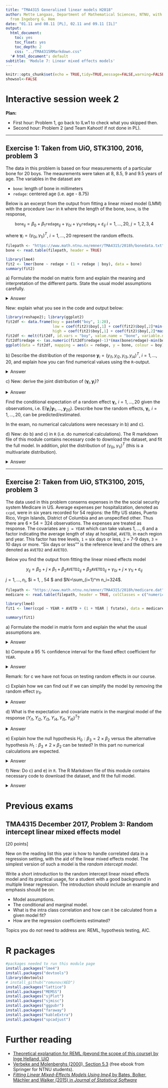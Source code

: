 ```yaml
---
title: "TMA4315 Generalized linear models H2018"
author: Mette Langaas, Department of Mathematical Sciences, NTNU, with contibutions
  from Ingeborg G. Hem
date: "01.11 and 08.11 [PL], 02.11 and 09.11 [IL]"
output:
  html_document:
    toc: yes
    toc_float: yes
    toc_depth: 2
    css: "../TMA4315RMarkdown.css"
  '# html_document': default
subtitle: 'Module 7: Linear mixed effects models'
---
```


```r
knitr::opts_chunk$set(echo = TRUE,tidy=TRUE,message=FALSE,warning=FALSE,results="hold")
showsol<-FALSE
```


# <a id="interactivew2">Interactive session week 2 </a>

**Plan:**

* First hour: Problem 1, go back to ILw1 to check what you skipped then.
* Second hour: Problem 2 (and Team Kahoot! if not done in PL).

---

## Exercise 1: Taken from UiO, STK3100, 2016, problem 3

The data in this problem is based on four measurements of a particular bone for 20 boys. The meaurements were taken at 8, 8.5, 9 and 9.5 years of age. The variables in the dataset are

* `bone`: length of bone in millimeters
* `redage`: centered age (i.e. age - 8.75)

Below is an excerpt from the output from fitting a linear mixed model (LMM) with the procedure `lmer` in `R` where the length of the bone, `bone`, is the response,

$$ \texttt{bone}_{ij} = \beta_0 + \beta_1 \texttt{redage}_{ij} + \gamma_{0i} + \gamma_{1i}\texttt{redage}_{ij} + \varepsilon_{ij} \ i = 1, \dots, 20, \ j = 1,2,3,4 $$

where $\mathbf{{\boldsymbol \gamma}}_i = (\gamma_{0i}, \gamma_{1i})^T$, $i = 1, \dots, 20$ represent the random effects.

```r
filepath <- "https://www.math.ntnu.no/emner/TMA4315/2018h/bonedata.txt"
bone <- read.table(filepath, header = TRUE)

library(lme4)
fit2 <- lmer(bone ~ redage + (1 + redage | boy), data = bone)
summary(fit2)
```


<span class="question">a) Formulate the model on matrix form and explain the meaning and interpretation of the different parts. State the usual model assumptions carefully.</span>

<details><summary>Answer</summary>
Define 

$$ \mathbf{y}_i = \begin{pmatrix} y_{i1} \\ y_{i2} \\ y_{i3} \\ y_{i4} \end{pmatrix} = \begin{pmatrix} \texttt{bone}_{i1} \\ \texttt{bone}_{i2} \\ \texttt{bone}_{i3} \\ \texttt{bone}_{i4} \\ \end{pmatrix}, \ X_i = \begin{pmatrix} 1 & \texttt{redage}_{i1} \\ 1 & \texttt{redage}_{i2} \\ 1 & \texttt{redage}_{i3} \\ 1 & \texttt{redage}_{i4} \\ \end{pmatrix}, \ \pmb{\beta} = \begin{pmatrix} \beta_0 \\ \beta_1 \end{pmatrix}, \ U_i = X_i, \ \pmb{\gamma}_i = \begin{pmatrix} \gamma_{0i} \\ \gamma_{1i} \end{pmatrix}, \ \varepsilon_i = \begin{pmatrix} \varepsilon_{i1} \\ \varepsilon_{i2} \\ \varepsilon_{i3} \\ \varepsilon_{i4} \\ \end{pmatrix} $$

$\mathbf{y}_i$ is the response for person $i$, $X_i$ is the design matrix for the fixed part, $U_i$ for the random part. We get the model on matrix form:

$$\mathbf{y}_i = X_i \begin{pmatrix} \beta_0 \\ \beta_1 \end{pmatrix} + U_i \begin{pmatrix} \gamma_{0i} \\ \gamma_{1i} \end{pmatrix} + \varepsilon_i$$

The fitted values are in this model 20 non-parallel lines (as we have both random intercept *and* random slope).

```r

library(reshape2); library(ggplot2)

fit2df <- data.frame(boy = paste0("boy", 1:20),
                     low = coef(fit2)$boy[,1] + coef(fit2)$boy[,2]*min(bone$redage),
                     high = coef(fit2)$boy[,1] + coef(fit2)$boy[,2]*max(bone$redage))
fit2df <- melt(fit2df, id.vars = "boy", value.name = "bone", variable.name = "redage")
fit2df$redage <- (as.numeric(fit2df$redage)-1)*(max(bone$redage)-min(bone$redage)) + min(bone$redage)
ggplot(data = fit2df, mapping = aes(x = redage, y = bone, colour = boy)) + geom_line()

```


Such model is appropriate when it is the distribution of the intercepts and slopes which is of primary interest, not the intercept and slope for particular units.

The model assumptions are that the random vectors $\pmb{\gamma}_i$ and $\varepsilon_i$ are independent and multivariate normal with expectation zero:

$$ \pmb{\gamma}_i \sim N_q(0, \mathbf{Q}) = N_q \left(\begin{pmatrix} 0 \\ 0 \end{pmatrix}, \begin{pmatrix} \tau_0^2 & \tau_{01} \\ \tau_{10} & \tau_1^2 \end{pmatrix} \right) $$

$$\varepsilon_i \sim N(0, \Sigma_i) $$

where $\Sigma_i$ can be general, but is often on the form $\sigma^2I$ where $I$ is the identity matrix.
</details>

New: explain what you see in the code and output below:

```r
library(reshape2); library(ggplot2)
fit2df <- data.frame(boy = paste0("boy", 1:20),
                     low = coef(fit2)$boy[,1] + coef(fit2)$boy[,2]*min(bone$redage),
                     high = coef(fit2)$boy[,1] + coef(fit2)$boy[,2]*max(bone$redage))
fit2df <- melt(fit2df, id.vars = "boy", value.name = "bone", variable.name = "redage")
fit2df$redage <- (as.numeric(fit2df$redage)-1)*(max(bone$redage)-min(bone$redage)) + min(bone$redage)
ggplot(data = fit2df, mapping = aes(x = redage, y = bone, colour = boy)) + geom_line()
```

<span class="question">b) Describe the distribution of the response $\mathbf{y}_i = (y_{i1}, y_{i2}, y_{i3}, y_{i4})^T$, $i = 1, \dots, 20$, and explain how you can find numerical values using the `R`-output.</span>

<details><summary>Answer</summary>
Since $\mathbf{b}_i$ and $\varepsilon_i$ are independent and both are multivariate normal, $\mathbf{y}_i$ is also multivariate normal.

The expected value of $\mathbf{y}_i$ is E$(X_i\beta + U_i \pmb{\gamma}_i + \varepsilon_i) =$ E$(X_i\beta) + Z_i \cdot 0 + 0 = X_i\beta$. $X_i$ is the design matrix for person $i$.

As $\pmb{\gamma}_i$ and $\varepsilon_i$ are independent, the covariance matrix of the response is 

$$V_i = Cov(\mathbf{y}_i) = Cov(U_i \pmb{\gamma}_i) + Cov(\varepsilon_i) = U_i Cov(\pmb{\gamma}_i)U_i^T + Cov(\varepsilon_i) = U_i\mathbf{Q}U_i^T + \Sigma_i$$

$U_i = X_i$ is already defined and known, the values of $\hat{\beta}$ are known, $\hat{\Sigma_i}$ is $I_4$ times the residual variance (0.1794), and $\hat{\mathbf{Q}}$ is found by using the correlation of the random effects and their standard deviations under "Random effects" in the summary.

```r

X_i <- U_i <- matrix(c(1,1,1,1,-0.75,-0.25,0.25,0.75), ncol = 2)
beta <- matrix(fixef(fit2), ncol = 1)
Q <- matrix(summary(fit2)$varcor$boy, ncol = 2)
sigma_i <- sigma(fit2)^2*diag(4)

y_mean <- X_i %*% beta

y_cov <- U_i %*% Q %*% t(U_i) + sigma_i

```

</details>

<span class="question">c) New: derive the joint distribution of $(\pmb{\gamma}_i,\mathbf{y}_i)$?</span>

<details><summary>Answer</summary>
Since $\mathbf{y}_1, \dots, \mathbf{y}_{20}$ are independent and only $\mathbf{y}_i$ is correlated with $\pmb{\gamma}_i$, E$(\pmb{\gamma}_i | \mathbf{y}_1, \dots, \mathbf{y}_{20}) =$ E$(\pmb{\gamma}_i | \mathbf{y}_i)$.

But $(\pmb{\gamma}_i, \mathbf{y}_i)^T$ is multivariate normal with expectation $(0, X_i\beta)^T$ and covariance matrix

$$\begin{pmatrix} Q & QU_i^T \\ U_iQ & U_iQU_i^T + \Sigma_i \end{pmatrix}$$

Hence

$$E(\pmb{\gamma}_i | \mathbf{y}_i) = 0 + QU_i^T(U_iQU_i^T + \Sigma_i)^{-1}(\mathbf{Y}_i - X_i\beta) $$

and thus $\pmb{\gamma}_i$ is estimated by plugging the REML estimates into

$$\hat{Q}U_i^T(U_i\hat{Q}U_i^T + \hat{\Sigma}_i)^{-1}(\mathbf{Y}_i - X_i\hat{\beta})$$



</details>


Find the conditional expectation of a random effect $\pmb{\gamma}_i$, $i = 1, \dots, 20$ given the observations, i.e. E$(\pmb{\gamma}_i|\mathbf{y}_1, \dots, \mathbf{y}_{20})$. Describe how the random effects, $\pmb{\gamma}_i$, $i = 1, \dots, 20$, can be predicted/estimated.

In the exam, no numerical calculations were necessary in b) and c).

<span class="question">d) New: do b) and c) in `R` (i.e. do numerical calculations). The R markdown file of this module contains necessary code to download the dataset, and fit the full model. In addition, plot the distribution of $(\gamma_{0i}, \gamma_{1i})^T$ (this is a multivariate distribution).</span>

<details><summary>Answer</summary>

Part (b)

We need to (1) define X_i and U_i (the design matrices), (2) extract the parameters, $\boldsymbol{\hat{\beta}}$ and $Q$, (3) calculate the mean, and (4) calculate the covariance matrix:

```r

X_i <- U_i <- matrix(c(1,1,1,1,-0.75,-0.25,0.25,0.75), ncol = 2)
beta <- matrix(fixef(fit2), ncol = 1)
Q <- matrix(summary(fit2)$varcor$boy, ncol = 2)
sigma_i <- sigma(fit2)^2*diag(4)

(y_mean <- X_i %*% beta)

(y_cov <- U_i %*% Q %*% t(U_i) + sigma_i)

```

Part (c)

This is just (!) a line of code:

```r

# choosing i = 2
i <- 2
Y_i <- as.matrix(subset(bone, boy == i)$bone)


Q%*%t(U_i)%*%solve(U_i%*%Q%*%t(U_i) + sigma_i)%*%(Y_i - X_i%*%beta)
# can check and see if the estimate coincides with the estimate from lmer
ranef(fit2)$boy[which(row.names(ranef(fit2)$boy) == i),] # and it does

```

We can also plot the density:

```r

library(mvtnorm)
x1 <- seq(-6, 6, length.out = 100)
x2 <- seq(-3, 3, length.out = 100)
x <- expand.grid(x1,x2)
y <- dmvnorm(x, mean = c(0,0), sigma = Q)

df <- data.frame(x1 = x[,1], x2 = x[,2], y = y)

ggplot(data = df, aes(x = x1, y = x2)) + 
  geom_raster(aes(fill = y)) + scale_fill_gradientn(colours = terrain.colors(10)) +
  geom_contour(aes(z = y), color = "black") +
  geom_point(aes(x = 0, y = 0), pch = 4, col = "red", size = 3)


```

</details>

---

## Exercise 2: Taken from UiO, STK3100, 2015, problem 3

The data used in this problem conserns expenses in the the social security system Medicare in US. Average expenses per hospitalization, denoted as `ccpd`, were in six years recorded for 54 regions: the fifty US states, Puerto Rico, Virgin Islands, District of Columbia and an unspecified other. Thus there are $6\times54 = 324$ observations. The expenses are treated as response. The covariates are `j = YEAR` which can take values $1, \dots, 6$ and a factor indicating the average length of stay at hospital, `AVETD`, in each region and year. This factor has tree levels, `1` = six days or less, `2` = 7-9 days, `3` = 10 days or more. "Six days or less"" is the reference level and the others are denoted as `AVETD2` and `AVETD3`.

Below you find the output from fitting the linear mixed effects model

$$y_{ij} = \beta_0 + j \times \beta_1 + \beta_2 \texttt{AVETD2}_{ij} + \beta_3 \texttt{AVETD3}_{ij} + \gamma_{0i} + j \times \gamma_{1i} + \varepsilon_{ij} $$

$j = 1, \dots, n_i$, $i = 1, \dots, 54 $ and $N=\sum_{i=1}^m n_i=324$.


```r
filepath <- "https://www.math.ntnu.no/emner/TMA4315/2018h/medicare.dat"
medicare <- read.table(filepath, header = TRUE, colClasses = c("numeric", "numeric", "factor", "factor"))

library(lme4)
fit1 <- lmer(ccpd ~ YEAR + AVETD + (1 + YEAR | fstate), data = medicare)

summary(fit1)
```

<span class="question">a) Formulate the model in matrix form and explain the what the usual assumptions are.</span>

<details><summary>Answer</summary>
$$y_i = X_i\beta + U_i\gamma_i + \varepsilon_i, \ i = 1, \dots, 54 $$

where

$$X_i = \begin{pmatrix} 
  1 & 1 & \mathbf{1}_{AVETD \in \{7, 8, 9\}} & \mathbf{1}_{AVETD \in \{10, 11, \dots\}} \\
  1 & 2 & \mathbf{1}_{AVETD \in \{7, 8, 9\}} & \mathbf{1}_{AVETD \in \{10, 11, \dots\}} \\
  \vdots & \vdots & \vdots & \vdots \\
  1 & 6 & \mathbf{1}_{AVETD \in \{7, 8, 9\}} & \mathbf{1}_{AVETD \in \{10, 11, \dots\}} \\
\end{pmatrix}$$

and

$$U_i = \begin{pmatrix}
  1 & 1 \\
  1 & 2 \\
  \vdots & \vdots \\
  1 & 6
\end{pmatrix}$$

and has dimenstions $6 \times 4$ and $6 \times 2$, respectively. The indicator function $\mathbf{1}_A$ is defines as 1 when $A$ is true, and 0 else. The fixed effects parameters are collected in the $4 \times 1$ vector $\beta = (\beta_0, \beta_1, \beta_2, \beta_3)^T$, and the random effects in the $2 \times 1$ vector $\gamma_i = (\gamma_{0i}, \gamma_{1i})^T$, $i = 1, \dots, 54$. $\gamma_i$ is multinormal (2-dimensional) with expectation $(0,0)^T$ and covariance matrix $Q$, and is independent of the errors $\varepsilon_i = (\varepsilon_{i1}, \dots, \varepsilon_{i6}$ where all elements are $N(0, \sigma^2)$.

</details>


<span class="question">b) Compute a 95 % confidence interval for the fixed effect coefficient for `YEAR`.</span>

<details><summary>Answer</summary>
$$ \frac{\hat{\beta}_1-\beta_1}{\widehat{SD(\hat{\beta_1})}} \approx N(0, 1) $$

Hence, we get $706.04 \pm 1.96 \cdot 39.55 = [628.522, 783.558]$.

</details>

Remark: for c we have not focus on testing random effects in our course.

<span class="question">c) Explain how we can find out if we can simplify the model by removing the random effect $\gamma_{1i}$.</span>

<details><summary>Answer</summary>
A model not containing the random effect `YEAR` is a simplification of the covariance structure. This can be performed by fitting models containing `YEAR` and not containing `YEAR` and comparing the values of $-2 \log(L)$. But the approximating distribution is a linear combination of $\chi^2$-distributions, in this case $\frac{1}{2}\chi_1^2 + \frac{1}{2}\chi_2^2$. We can calculate the p-values for each distribution individually and then sum them and divide by 2. Note that with very small p-values we do not have these problems with incorrect p-values; we reject $H_0$ either way. *NOTE:* We ask about this so you are aware that we cannot blindly use p-values like in linear models, but the details with the $\chi^2$-distributions are outside the scope of the course.


</details>


<span class="question">d) What is the expectation and covariate matrix in the marginal model of the response $(Y_{i1}, Y_{i2}, Y_{i3}, Y_{i4}, Y_{i5}, Y_{i6})^T$?</span>

<details><summary>Answer</summary>
The covariance matrix of $y_i$ is Cov$(U_i\gamma_i + \varepsilon_i) = U_i Cov(\gamma_i)U_i^T + \sigma^2 I_6 = U_iQU_i^T + \sigma^2I_6$ which becomes

$$ \begin{pmatrix} 1 & 1 \\ 1 & 2 \\ \vdots & \vdots \\ 1 & 6 \\ \end{pmatrix} \begin{pmatrix} \tau_0^2 & \tau_{01} \\ \tau_{10} & \tau_1^2 \end{pmatrix} \begin{pmatrix} 1 & 1 & \cdots & 1 \\ 1 & 2 & \cdots & 6 \end{pmatrix} + \sigma^2I_6 $$

</details>


<span class="question">e) Explain how the null hypothesis $H_0: \beta_3 = 2\times\beta_2$ versus the alternative hypothesis $H_1: \beta_3 \neq 2\times\beta_2$ can be tested? In this part no numerical calculations are expected.</span>

<details><summary>Answer</summary>
The hypothesis implies a simplification of the fixed effect structure. This can be performed by fitting the model from part a) by maximum likelihood, and also the simplified model

$$ y_{ij} = \beta_0 + j \times \beta_1 + \beta_2(\texttt{AVETD2} + 2\texttt{AVETD3}) + \gamma_{0i} + j \times \gamma_{1i} + \varepsilon_{ij}, $$

$$ j = 1, \dots, 324, \ i = 1, \dots, 54 $$

also by maximum likelihood. Then you compare the values of $-2 \log(L)$. The approximating distribution is a $\chi_1^2$-distribution, since the hypothesis represents one restriction (i.e., restrictions on only one parameter, in this case $\beta_3$ (or $\beta_2$)).

A Wald test is also possible, with $d = 0$, $\beta = (\beta_1, \beta_2)^T$ and $C = (-2, 1)$, and the statistic is assumed $\chi_1^2$-distributed.


</details>


<span class="question">f) New: Do c) and e) in `R`. The R Markdown file of this module contains necessary code to download the dataset, and fit the full model.</span>



<details><summary>Answer</summary>
(c)

```r

# In R:
fit1h0 <- lmer(ccpd ~ YEAR + AVETD + (1 | fstate), data = medicare)
fit1h1 <- lmer(ccpd ~ YEAR + AVETD + (1 + YEAR | fstate), data = medicare)

cat("H0: ", -2*c(logLik(fit1h0)), ", H1: ", -2*c(logLik(fit1h1)), sep = "")

statistic <- -2*c(logLik(fit1h0)) + 2*c(logLik(fit1h1))

cat("Statistic = ", statistic, 
    ", p-value = 0.5*", pchisq(statistic, 1, lower.tail = FALSE), " + 0.5*", pchisq(statistic, 2, lower.tail = FALSE),
    " = ", 0.5*pchisq(statistic, 1, lower.tail = FALSE) + 0.5*pchisq(statistic, 2, lower.tail = FALSE), 
    sep = "")

```

(e)

```r

medicare$AVETD_H0 <- with(medicare, as.numeric(AVETD == 2) + 2*as.numeric(AVETD == 3))
fit1h0 <- lmer(ccpd ~ YEAR + AVETD_H0 + (1 + YEAR | fstate), data = medicare)
fit1h1 <- lmer(ccpd ~ YEAR + AVETD + (1 + YEAR | fstate), data = medicare)

anova(fit1h0, fit1h1) # default is to refit model(s) using ML, not REML

d <- 0
C <- c(-2, 1)
beta <- fixef(fit1)[3:4]
Sigma <- vcov(fit1)[3:4, 3:4]

wald <- as.numeric(t(C%*%beta-d)%*%solve(C%*%Sigma%*%C)%*%(C%*%beta-d))
pval <- pchisq(wald, 1, lower.tail = FALSE)

cat("Wald = ", wald, ", p-value = ", pval, sep = "")

```

Both tests give p-values indicating that we keep the null-hypothesis, i.e., replace $\beta_3$ by $2\beta_2$.


</details>

# Previous exams

## <a id="exam2017">TMA4315 December 2017, Problem 3: Random intercept linear mixed effects model </a>
[20 points]

New on the reading list this year is how to handle correlated data in a regression setting, with the aid of the linear mixed effects model. The simplest version of such a model is the _random intercept model_.

Write a short introduction to the random intercept linear mixed effects model and its practical usage, for a student with a good background in multiple linear regression. The introduction should include an example and emphasis should be on:

* Model assumptions.
* The conditional and marginal model. 
* What is the intra class correlation and how can it be calculated from a given model fit?
* How are the regression coefficients estimated?

Topics you do _not_ need to address are: REML, hypothesis testing, AIC.

# R packages

```r
#packages needed to run this module page
install.packages("lme4")
install.packages("devtools")
library(devtools)
# install_github("romunov/AED")
install.packages("lattice")
install.packages("MEMSS")
install.packages("sjPlot")
install.packages("sjmisc")
install.packages("ggpubr")
install.packages("faraway")
install.packages("kableExtra")
install.packages("spcadjust")
```

# Further reading

* [Theoretical explanation for REML (beyond the scope of this course) by Inge Helland, UiO](http://www.uio.no/studier/emner/matnat/math/STK4070/v05/reml.pdf) 
* [Verbeke and Molenberghs (2000), Section 5.3](https://link.springer.com/book/10.1007%2F978-1-4419-0300-6) (free ebook from Springer for NTNU students).
* [_Fitting Linear Mixed-Effects Models Using *lme4*_ by Bates, Bolker, Mächler and Walker (2015) in _Journal of Statistical Software_](https://www.jstatsoft.org/index.php/jss/article/view/v067i01/v67i01.pdf)
